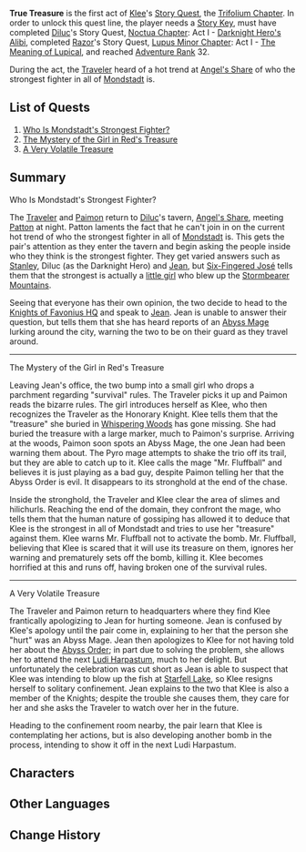 {{Act Infobox
|image          = Story Card Trifolium Chapter Act I.png
|type           = Story
|chapter        = Trifolium Chapter
|act            = I
|character      = Klee
|ARReq          = 32
|keyReq         = 1
|storyQuestReq  = [[Noctua Chapter]]: Act I - [[Darknight Hero's Alibi]]
|storyQuestReq2 = [[Lupus Minor Chapter]]: Act I - [[The Meaning of Lupical]]
}}
'''True Treasure''' is the first act of [[Klee]]'s [[Story Quest]], the [[Trifolium Chapter]]. In order to unlock this quest line, the player needs a [[Story Key]], must have completed [[Diluc]]'s Story Quest, [[Noctua Chapter]]: Act I - [[Darknight Hero's Alibi]], completed [[Razor]]'s Story Quest, [[Lupus Minor Chapter]]: Act I - [[The Meaning of Lupical]], and reached [[Adventure Rank]] 32.

During the act, the [[Traveler]] heard of a hot trend at [[Angel's Share]] of who the strongest fighter in all of [[Mondstadt]] is.

==List of Quests==
# [[Who Is Mondstadt's Strongest Fighter?]]
# [[The Mystery of the Girl in Red's Treasure]]
# [[A Very Volatile Treasure]]

==Summary==
;Who Is Mondstadt's Strongest Fighter?
The [[Traveler]] and [[Paimon]] return to [[Diluc]]'s tavern, [[Angel's Share]], meeting [[Patton]] at night. Patton laments the fact that he can't join in on the current hot trend of who the strongest fighter in all of [[Mondstadt]] is. This gets the pair's attention as they enter the tavern and begin asking the people inside who they think is the strongest fighter. They get varied answers such as [[Stanley]], Diluc (as the Darknight Hero) and [[Jean]], but [[Six-Fingered José]] tells them that the strongest is actually a [[Klee|little girl]] who blew up the [[Stormbearer Mountains]].

Seeing that everyone has their own opinion, the two decide to head to the [[Knights of Favonius Headquarters|Knights of Favonius HQ]] and speak to [[Jean]]. Jean is unable to answer their question, but tells them that she has heard reports of an [[Abyss Mages|Abyss Mage]] lurking around the city, warning the two to be on their guard as they travel around.

----

;The Mystery of the Girl in Red's Treasure
Leaving Jean's office, the two bump into a small girl who drops a parchment regarding "survival" rules. The Traveler picks it up and Paimon reads the bizarre rules. The girl introduces herself as Klee, who then recognizes the Traveler as the Honorary Knight. Klee tells them that the "treasure" she buried in [[Whispering Woods]] has gone missing. She had buried the treasure with a large marker, much to Paimon's surprise. Arriving at the woods, Paimon soon spots an Abyss Mage, the one Jean had been warning them about. The Pyro mage attempts to shake the trio off its trail, but they are able to catch up to it. Klee calls the mage "Mr. Fluffball" and believes it is just playing as a bad guy, despite Paimon telling her that the Abyss Order is evil. It disappears to its stronghold at the end of the chase.

Inside the stronghold, the Traveler and Klee clear the area of slimes and hilichurls. Reaching the end of the domain, they confront the mage, who tells them that the human nature of gossiping has allowed it to deduce that Klee is the strongest in all of Mondstadt and tries to use her "treasure" against them. Klee warns Mr. Fluffball not to activate the bomb. Mr. Fluffball, believing that Klee is scared that it will use its treasure on them, ignores her warning and prematurely sets off the bomb, killing it. Klee becomes horrified at this and runs off, having broken one of the survival rules.

----

;A Very Volatile Treasure
The Traveler and Paimon return to headquarters where they find Klee frantically apologizing to Jean for hurting someone. Jean is confused by Klee's apology until the pair come in, explaining to her that the person she "hurt" was an Abyss Mage. Jean then apologizes to Klee for not having told her about the [[Abyss Order]]; in part due to solving the problem, she allows her to attend the next [[Ludi Harpastum]], much to her delight. But unfortunately the celebration was cut short as Jean is able to suspect that Klee was intending to blow up the fish at [[Starfell Lake]], so Klee resigns herself to solitary confinement. Jean explains to the two that Klee is also a member of the Knights; despite the trouble she causes them, they care for her and she asks the Traveler to watch over her in the future.

Heading to the confinement room nearby, the pair learn that Klee is contemplating her actions, but is also developing another bomb in the process, intending to show it off in the next Ludi Harpastum.

==Characters==
{{Character Appearances|True Treasure|type=Story Quest}}

==Other Languages==
{{Other Languages
|en      = True Treasure
|zhs     = 真正的宝物
|zhs_rm  = Zhēnzhèng de Bǎowù
|zht     = 真正的寶物
|zht_rm  = Zhēnzhèng de Bǎowù
|zh_tl   = Real Treasure
|ja      = 本当の宝物
|ja_rm   = Hontou no Takaramono
|ja_tl   = True Treasure
|ko      = 진정한 보물
|ko_rm   = 
|ko_tl   = 
|es      = El verdadero tesoro
|es_tl   = The True Treasure
|fr      = Le vrai trésor
|fr_tl   = The True Treasure
|ru      = Настоящее сокровище
|ru_tl   = 
|th      = สมบัติที่แท้จริง
|th_rm   = 
|th_tl   = 
|vi      = Bảo Vật Thực Sự
|vi_tl   = 
|de      = Wahrer Schatz
|de_tl   = True Treasure
|id      = Harta yang Sesungguhnya
|id_tl   = Treasure that is real
|pt      = Tesouro Verdadeiro
|pt_tl   = True Treasure
}}

==Change History==
{{Change History|1.0}}